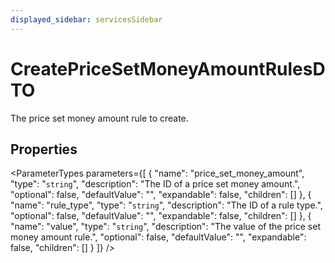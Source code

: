 ```yaml
---
displayed_sidebar: servicesSidebar
---
```



# CreatePriceSetMoneyAmountRulesDTO

The price set money amount rule to create.

## Properties

<ParameterTypes parameters={[
  {
    "name": "price_set_money_amount",
    "type": "`string`",
    "description": "The ID of a price set money amount.",
    "optional": false,
    "defaultValue": "",
    "expandable": false,
    "children": []
  },
  {
    "name": "rule_type",
    "type": "`string`",
    "description": "The ID of a rule type.",
    "optional": false,
    "defaultValue": "",
    "expandable": false,
    "children": []
  },
  {
    "name": "value",
    "type": "`string`",
    "description": "The value of the price set money amount rule.",
    "optional": false,
    "defaultValue": "",
    "expandable": false,
    "children": []
  }
]} />
